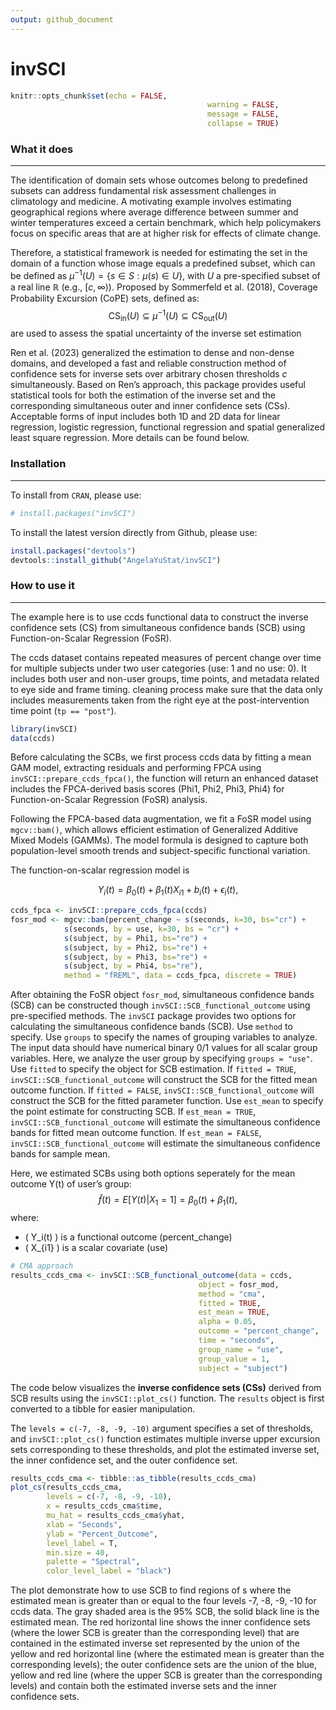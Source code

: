 ```yaml
---
output: github_document
---
```


<!-- README.md is generated from README.Rmd. Please edit that file -->

# invSCI

```r
knitr::opts_chunk$set(echo = FALSE,
											warning = FALSE,
											message = FALSE,
											collapse = TRUE)

```

### What it does

---------------

The identification of domain sets whose outcomes belong to predefined subsets can address fundamental risk assessment challenges in climatology and medicine. A motivating example involves estimating geographical regions where average  difference between summer and winter temperatures exceed a certain benchmark,  which help policymakers focus on specific areas that are at higher risk for effects of climate change. 

Therefore, a statistical framework is needed for estimating the set in the domain of a function whose image equals a predefined subset, which can be defined as $\mu^{-1}(U) = \{s \in S: \mu(s) \in U\}$, with $U$ a pre-specified subset of a real line $\mathbb{R}$ (e.g., $[c, \infty)$). Proposed by Sommerfeld et al. (2018), Coverage Probability Excursion (CoPE) sets, defined as: 
$$
\text{CS}_{\text{in}}(U) \subseteq \mu^{-1}(U) \subseteq \text{CS}_{\text{out}}(U)
$$
are used to assess the spatial uncertainty of the inverse set estimation

Ren et al. (2023) generalized the estimation to dense and non-dense domains, and developed a fast and reliable construction method of confidence sets for inverse sets over arbitrary chosen thresholds $c$ simultaneously. Based on Ren's approach, this package provides useful statistical tools for both the estimation of the inverse set and the corresponding simultaneous outer and inner confidence sets (CSs). Acceptable forms of input includes both 1D and 2D data for linear regression, logistic regression, functional regression and spatial generalized least square regression. More details can be found below.


### Installation

---------------

To install from `CRAN`, please use:

```r
# install.packages("invSCI")
```


To install the latest version directly from Github, please use:

```r
install.packages("devtools")
devtools::install_github("AngelaYuStat/invSCI")
```


### How to use it

---------------

The example here is to use ccds functional data to construct the inverse confidence sets (CS) from simultaneous confidence bands (SCB) using Function-on-Scalar Regression (FoSR).

The ccds dataset contains repeated measures of percent change over time for multiple subjects under two user categories (use: 1 and no use: 0). It includes both user and non-user groups, time points, and metadata related to eye side and frame timing. cleaning process make sure that the data only includes measurements taken from the right eye at the post-intervention time point (`tp == "post"`).

```r
library(invSCI)
data(ccds)
```

Before calculating the SCBs, we first process ccds data by fitting a mean GAM model, extracting residuals and performing FPCA using `invSCI::prepare_ccds_fpca()`, the function will return an enhanced dataset includes the FPCA-derived basis scores (Phi1, Phi2, Phi3, Phi4) for Function-on-Scalar Regression (FoSR) analysis.

Following the FPCA-based data augmentation, we fit a FoSR model using `mgcv::bam()`, which allows efficient estimation of Generalized Additive Mixed Models (GAMMs). The model formula is designed to capture both population-level smooth trends and subject-specific functional variation.

The function-on-scalar regression model is

$$ 
Y_i(t) = \beta_0(t) + \beta_1(t) X_{i1} + b_i(t) + \epsilon_i(t),
$$

```r
ccds_fpca <- invSCI::prepare_ccds_fpca(ccds)
fosr_mod <- mgcv::bam(percent_change ~ s(seconds, k=30, bs="cr") +
            s(seconds, by = use, k=30, bs = "cr") +
            s(subject, by = Phi1, bs="re") +
            s(subject, by = Phi2, bs="re") +
            s(subject, by = Phi3, bs="re") +
            s(subject, by = Phi4, bs="re"),
            method = "fREML", data = ccds_fpca, discrete = TRUE)
```

After obtaining the FoSR object `fosr_mod`, simultaneous confidence bands (SCB) can be constructed though `invSCI::SCB_functional_outcome` using pre-specified methods.
The `invSCI` package provides two options for calculating the simultaneous confidence bands (SCB). Use `method` to specify.
Use `groups` to specify the names of grouping variables to analyze. The input data should have numerical binary 0/1 values for all scalar group variables. Here, we analyze the user group by specifying `groups = "use"`.
Use `fitted` to specify the object for SCB estimation. If `fitted = TRUE`, `invSCI::SCB_functional_outcome` will construct the SCB for the fitted mean outcome function. If `fitted = FALSE`, `invSCI::SCB_functional_outcome` will construct the SCB for the fitted parameter function.
Use `est_mean` to specify the point estimate for constructing SCB. If `est_mean = TRUE`, `invSCI::SCB_functional_outcome` will estimate the simultaneous confidence bands for fitted mean outcome function. If `est_mean = FALSE`, `invSCI::SCB_functional_outcome` will estimate the simultaneous confidence bands for sample mean.

Here, we estimated SCBs using both options seperately for the mean outcome Y(t) of user's group:
$$
\hat{f}(t) = E[Y(t) | X_{1} = 1]= \beta_0(t) + \beta_1(t),
$$
where:

- \( Y_i(t) \) is a functional outcome (percent_change)
- \( X_{i1} \) is a scalar covariate (use)

```r
# CMA approach
results_ccds_cma <- invSCI::SCB_functional_outcome(data = ccds,
                                          object = fosr_mod, 
                                          method = "cma",
                                          fitted = TRUE,
                                          est_mean = TRUE, 
                                          alpha = 0.05, 
                                          outcome = "percent_change", 
                                          time = "seconds", 
                                          group_name = "use", 
                                          group_value = 1, 
                                          subject = "subject")

```

The code below visualizes the **inverse confidence sets (CSs)** derived from SCB results using the `invSCI::plot_cs()` function. The `results` object is first converted to a tibble for easier manipulation.

The `levels = c(-7, -8, -9, -10)` argument specifies a set of thresholds, and `invSCI::plot_cs()` function estimates multiple inverse upper excursion sets corresponding to these thresholds, and plot the estimated inverse set, the inner confidence set, and the outer confidence set. 

```r
results_ccds_cma <- tibble::as_tibble(results_ccds_cma)
plot_cs(results_ccds_cma,
        levels = c(-7, -8, -9, -10), 
        x = results_ccds_cma$time, 
        mu_hat = results_ccds_cma$yhat, 
        xlab = "Seconds", 
        ylab = "Percent_Outcome", 
        level_label = T, 
        min.size = 40, 
        palette = "Spectral", 
        color_level_label = "black")
```

The plot demonstrate how to use SCB to find regions of s where the estimated mean is greater than or equal to the four levels -7, -8, -9, -10 for ccds data. The gray shaded area is the 95% SCB, the solid black line is the estimated mean. The red horizontal line shows the inner confidence sets (where the lower SCB is greater than the corresponding level) that are contained in the estimated inverse set represented by the union of the yellow and red horizontal line (where the estimated mean is greater than the corresponding levels); the outer confidence sets are the union of the blue, yellow and red line (where the upper SCB is greater than the corresponding levels) and contain both the estimated inverse sets and the inner confidence sets.

